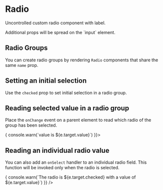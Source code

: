 

<Meta title="Forms|Radio" decorators={[withKnobs]} component={Radio} />

# Radio

Uncontrolled custom radio component with label.

<Story name="Knobs">
  <Radio
    disabled={boolean('disabled', false)}
    name="knobs"
    label={text('label', 'Option one')}
  />
</Story>

<Source
  language="jsx"
  code='<Radio name="radio-group-name" label="I agree to receive spam" />'
/>

<Info type="info">
  Additional props will be spread on the `input` element.
</Info>

<Props of={Radio} />

## Radio Groups

You can create radio groups by rendering `Radio` components that share the same `name`
prop.

<Preview>
  <Story name="Radio Groups">
    <React.Fragment>
      <Radio name="radio-group-story" label="Option one" />
      <Radio name="radio-group-story" label="Option two" />
      <Radio name="radio-group-story" label="Option three" />
    </React.Fragment>
  </Story>
</Preview>

## Setting an initial selection

Use the `checked` prop to set initial selection in a radio group.

<Preview>
  <Story name="Initial selection">
    <React.Fragment>
      <Radio name="radio-group-initial" label="Selected by default" checked />
      <Radio name="radio-group-initial" label="The other option" />
    </React.Fragment>
  </Story>
</Preview>

## Reading selected value in a radio group

Place the `onChange` event on a parent element to read which radio of the group has been
selected.

<Preview>
  <Story name="Reading selected value in a radio group">
    <div onChange={(e) => { console.warn(`value is ${e.target.value}`) }}>
      <Radio name="radio-group-onchange" label="Option one" value="1" />
      <Radio name="radio-group-onchange" label="Option two" value="2" />
      <Radio name="radio-group-onchange" label="Option three" value="3" />
    </div>
  </Story>
</Preview>

## Reading an individual radio value

You can also add an `onSelect` handler to an individual radio field. This function will be
invoked only when the radio is selected.

<Preview>
  <Story name="Reading individual radio values">
    <React.Fragment>
      <Radio name="radio-single-onchange" label="does not have a selection handler" value="spiderperson" />
      <Radio
        name="radio-single-onchange"
        label="has a selection handler"
        value="batsguy"
        onSelect={(e) => { console.warn(`The radio is ${e.target.checked} with a value of ${e.target.value}`) }}
      />
    </React.Fragment>
  </Story>
</Preview>
